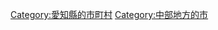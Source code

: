 {{Commonscat|Nishio, Aichi}}
{{Catmore}}

{{DEFAULTSORT:Nishio-shi}}
[[Category:愛知縣的市町村|Category:愛知縣的市町村]]
[[Category:中部地方的市|Category:中部地方的市]]